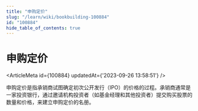 ```yaml
---
title: "申购定价"
slug: "/learn/wiki/bookbuilding-100884"
id: "100884"
hide_table_of_contents: true
---
```



# 申购定价

<ArticleMeta id={100884} updatedAt={'2023-09-26 13:58:51'} />
<div className='border-solid border-b border-t-0 my-4 border-[var(--ifm-color-gray-300)]' />

申购定价是指承销商试图确定初次公开发行（IPO）的价格的过程。承销商通常是一家投资银行，通过邀请机构投资者（如基金经理和其他投资者）提交购买股票的数量和价格，来建立申购定价的名册。
